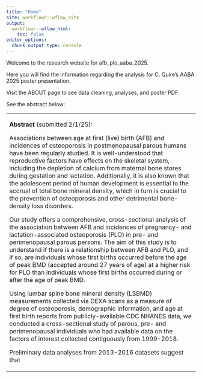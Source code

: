 ```yaml
---
title: "Home"
site: workflowr::wflow_site
output:
  workflowr::wflow_html:
    toc: false
editor_options:
  chunk_output_type: console
---
```


Welcome to the research website for afb_plo_aaba_2025.

Here you will find the information regarding the analysis for C. Quire's AABA 2025 poster presentation.

Visit the ABOUT page to see data cleaning, analyses, and poster PDF.

See the abstract below:

+--------------------------------------------------------------------------------------------------------------------------------------------------------------------------------------------------------------------------------------------------------------------------------------------------------------------------------------------------------------------------------------------------------------------------------------------------------------------------------------------------------------------------------------------------------------------------------------------+
| **Abstract** (submitted 2/1/25):                                                                                                                                                                                                                                                                                                                                                                                                                                                                                                                                                           |
|                                                                                                                                                                                                                                                                                                                                                                                                                                                                                                                                                                                            |
| Associations between age at first (live) birth (AFB) and incidences of osteoporosis in postmenopausal parous humans have been regularly studied. It is well-understood that reproductive factors have effects on the skeletal system, including the depletion of calcium from maternal bone stores during gestation and lactation. Additionally, it is also known that the adolescent period of human development is essential to the accrual of total bone mineral density, which in turn is crucial to the prevention of osteoporosis and other detrimental bone-density loss disorders. |
|                                                                                                                                                                                                                                                                                                                                                                                                                                                                                                                                                                                            |
| Our study offers a comprehensive, cross-sectional analysis of the association between AFB and incidences of pregnancy- and lactation-associated osteoporosis (PLO) in pre- and perimenopausal parous persons. The aim of this study is to understand if there is a relationship between AFB and PLO, and if so, are individuals whose first births occurred before the age of peak BMD (accepted around 27 years of age) at a higher risk for PLO than individuals whose first births occurred during or after the age of peak BMD.                                                        |
|                                                                                                                                                                                                                                                                                                                                                                                                                                                                                                                                                                                            |
| Using lumbar spine bone mineral density (LSBMD) measurements collected via DEXA scans as a measure of degree of osteoporosis, demographic information, and age at first birth reports from publicly-available CDC NHANES data, we conducted a cross-sectional study of parous, pre- and perimenopausal individuals who had available data on the factors of interest collected contiguously from 1999-2018.                                                                                                                                                                                |
|                                                                                                                                                                                                                                                                                                                                                                                                                                                                                                                                                                                            |
| Preliminary data analyses from 2013-2016 datasets suggest that                                                                                                                                                                                                                                                                                                                                                                                                                                                                                                                             |
+--------------------------------------------------------------------------------------------------------------------------------------------------------------------------------------------------------------------------------------------------------------------------------------------------------------------------------------------------------------------------------------------------------------------------------------------------------------------------------------------------------------------------------------------------------------------------------------------+
